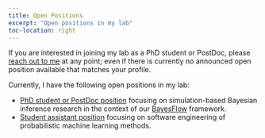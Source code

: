 ```yaml
---
title: Open Positions
excerpt: "Open positions in my lab"
toc-location: right
---
```


If you are interested in joining my lab as a PhD student or
PostDoc, please [reach out to me](mailto:paul.buerkner@gmail.com) at any point;
even if there is currently no announced open position available that matches
your profile.

Currently, I have the following open positions in my lab:

- [PhD student or PostDoc position](pdf/position_bayesflow_2023.pdf) focusing on 
simulation-based Bayesian inference research in the context of our
[BayesFlow](../software#bayesflow) framework.
- [Student assistant position](student_assistant_software_engineering_ml_2023.pdf) 
focusing on software engineering of probabilistic machine learning methods. 


